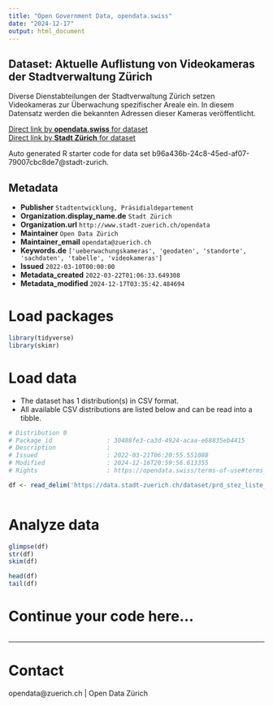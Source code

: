```yaml
---
title: "Open Government Data, opendata.swiss"
date: "2024-12-17"
output: html_document
---
```


## Dataset: Aktuelle Auflistung von Videokameras der Stadtverwaltung Zürich

Diverse Dienstabteilungen der Stadtverwaltung Zürich setzen Videokameras zur Überwachung spezifischer Areale ein. In diesem Datensatz werden die bekannten Adressen dieser Kameras veröffentlicht.

[Direct link by **opendata.swiss** for dataset](https://opendata.swiss/de/dataset/aktuelle-auflistung-von-videokameras-der-stadtverwaltung-zurich)<br>
[Direct link by **Stadt Zürich** for dataset](https://data.stadt-zuerich.ch/dataset/prd_stez_liste_videokameras_stadtverwaltung)

Auto generated R starter code for data set b96a436b-24c8-45ed-af07-79007cbc8de7@stadt-zurich.

## Metadata

- **Publisher** `Stadtentwicklung, Präsidialdepartement`
- **Organization.display_name.de** `Stadt Zürich`
- **Organization.url** `http://www.stadt-zuerich.ch/opendata`
- **Maintainer** `Open Data Zürich`
- **Maintainer_email** `opendata@zuerich.ch`
- **Keywords.de** `['ueberwachungskameras', 'geodaten', 'standorte', 'sachdaten', 'tabelle', 'videokameras']`
- **Issued** `2022-03-10T00:00:00`
- **Metadata_created** `2022-03-22T01:06:33.649308`
- **Metadata_modified** `2024-12-17T03:35:42.484694`


# Load packages

```r

library(tidyverse)
library(skimr)

```

# Load data

-   The dataset has 1 distribution(s) in CSV format.
-   All available CSV distributions are listed below and can be read into a tibble.

```r

# Distribution 0
# Package_id               : 30488fe3-ca3d-4924-acaa-e68835eb4415
# Description              : 
# Issued                   : 2022-03-21T06:20:55.551088
# Modified                 : 2024-12-16T20:59:56.613355
# Rights                   : https://opendata.swiss/terms-of-use#terms_open

df <- read_delim('https://data.stadt-zuerich.ch/dataset/prd_stez_liste_videokameras_stadtverwaltung/download/liste_videokameras_stadtverwaltung.csv')



```

# Analyze data

```r

glimpse(df)
str(df)
skim(df)

head(df)
tail(df)

```

# Continue your code here...

```r

```

------------------------------------------------------------------------

# Contact

opendata@zuerich.ch | Open Data Zürich
